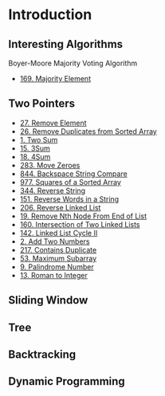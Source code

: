 # Introduction

## Interesting Algorithms

Boyer-Moore Majority Voting Algorithm

- [169. Majority Element](https://leetcode.com/problems/majority-element/description/) 



## Two Pointers

- [27. Remove Element](https://leetcode.com/problems/remove-element/)
- [26. Remove Duplicates from Sorted Array](https://leetcode.com/problems/remove-duplicates-from-sorted-array/)
- [1. Two Sum](https://leetcode.com/problems/two-sum/)
- [15. 3Sum](https://leetcode.com/problems/3sum/)
- [18. 4Sum](https://leetcode.com/problems/4sum/)
- [283. Move Zeroes](https://leetcode.com/problems/move-zeroes/)
- [844. Backspace String Compare](https://leetcode.com/problems/backspace-string-compare/)
- [977. Squares of a Sorted Array](https://leetcode.com/problems/squares-of-a-sorted-array/)
- [344. Reverse String](https://leetcode.com/problems/reverse-string/)
- [151. Reverse Words in a String](https://leetcode.com/problems/reverse-words-in-a-string/)
- [206. Reverse Linked List](https://leetcode.com/problems/reverse-linked-list/)
- [19. Remove Nth Node From End of List](https://leetcode.com/problems/remove-nth-node-from-end-of-list/)
- [160. Intersection of Two Linked Lists](https://leetcode.com/problems/intersection-of-two-linked-lists/)
- [142. Linked List Cycle II](https://leetcode.com/problems/linked-list-cycle-ii/)
- [2. Add Two Numbers](https://leetcode.com/problems/add-two-numbers/)
- [217. Contains Duplicate](https://leetcode.com/problems/contains-duplicate/description/)
- [53. Maximum Subarray](https://leetcode.com/problems/maximum-subarray/description/)
- [9. Palindrome Number](https://leetcode.com/problems/palindrome-number/description/)
- [13. Roman to Integer](https://leetcode.com/problems/roman-to-integer/description/)



## Sliding Window


## Tree


## Backtracking


## Dynamic Programming


